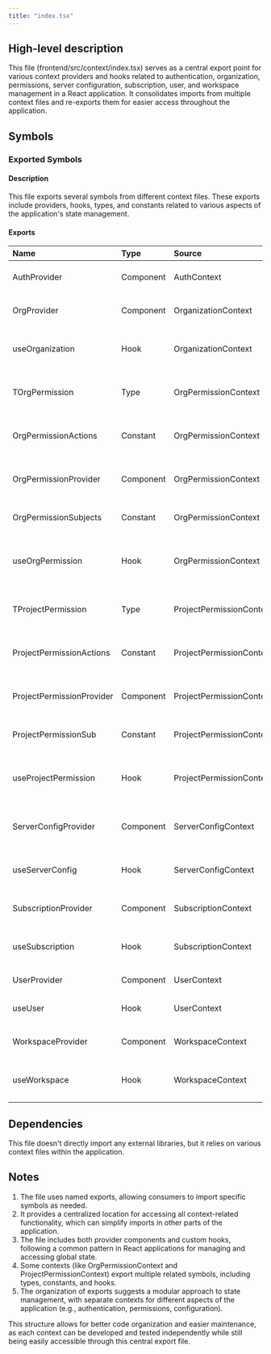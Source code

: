 ```yaml
---
title: "index.tsx"
---
```


## High-level description
This file (frontend/src/context/index.tsx) serves as a central export point for various context providers and hooks related to authentication, organization, permissions, server configuration, subscription, user, and workspace management in a React application. It consolidates imports from multiple context files and re-exports them for easier access throughout the application.

## Symbols

### Exported Symbols
#### Description
This file exports several symbols from different context files. These exports include providers, hooks, types, and constants related to various aspects of the application's state management.

#### Exports
| Name | Type | Source | Description |
|:-----|:-----|:-------|:------------|
| AuthProvider | Component | AuthContext | Provider for authentication context |
| OrgProvider | Component | OrganizationContext | Provider for organization context |
| useOrganization | Hook | OrganizationContext | Hook to access organization context |
| TOrgPermission | Type | OrgPermissionContext | Type definition for organization permissions |
| OrgPermissionActions | Constant | OrgPermissionContext | Actions available for organization permissions |
| OrgPermissionProvider | Component | OrgPermissionContext | Provider for organization permission context |
| OrgPermissionSubjects | Constant | OrgPermissionContext | Subjects for organization permissions |
| useOrgPermission | Hook | OrgPermissionContext | Hook to access organization permission context |
| TProjectPermission | Type | ProjectPermissionContext | Type definition for project permissions |
| ProjectPermissionActions | Constant | ProjectPermissionContext | Actions available for project permissions |
| ProjectPermissionProvider | Component | ProjectPermissionContext | Provider for project permission context |
| ProjectPermissionSub | Constant | ProjectPermissionContext | Subjects for project permissions |
| useProjectPermission | Hook | ProjectPermissionContext | Hook to access project permission context |
| ServerConfigProvider | Component | ServerConfigContext | Provider for server configuration context |
| useServerConfig | Hook | ServerConfigContext | Hook to access server configuration context |
| SubscriptionProvider | Component | SubscriptionContext | Provider for subscription context |
| useSubscription | Hook | SubscriptionContext | Hook to access subscription context |
| UserProvider | Component | UserContext | Provider for user context |
| useUser | Hook | UserContext | Hook to access user context |
| WorkspaceProvider | Component | WorkspaceContext | Provider for workspace context |
| useWorkspace | Hook | WorkspaceContext | Hook to access workspace context |

## Dependencies
This file doesn't directly import any external libraries, but it relies on various context files within the application.

## Notes
1. The file uses named exports, allowing consumers to import specific symbols as needed.
2. It provides a centralized location for accessing all context-related functionality, which can simplify imports in other parts of the application.
3. The file includes both provider components and custom hooks, following a common pattern in React applications for managing and accessing global state.
4. Some contexts (like OrgPermissionContext and ProjectPermissionContext) export multiple related symbols, including types, constants, and hooks.
5. The organization of exports suggests a modular approach to state management, with separate contexts for different aspects of the application (e.g., authentication, permissions, configuration).

This structure allows for better code organization and easier maintenance, as each context can be developed and tested independently while still being easily accessible through this central export file.